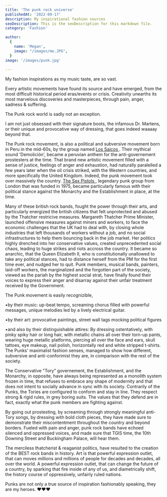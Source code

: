 ```yaml
---
title: 'The punk rock universe'
publishedAt: '2022-09-17'
description: My inspirational fashion sources
seoDescription: This is the seoDescription for this markdown file.
category: 'Fashion'

author:
  {
    name: 'Megan',
    image: "/images/me.JPG",
  }
image: '/images/punk.jpg'
  
---
```


My fashion inspirations as my music taste, are so vast. 

Every artistic movements have found its source and have emerged, from the most difficult historical period eras/events or crisis. Creativity unearths its most marvelous discoveries and masterpieces, through pain, anger, sadness & suffering. 

The Punk rock world is sadly not an exception. 

I am not just obsessed with their signature boots, the infamous Dr. Martens, or their unique and provocative way of dressing, that goes indeed waaaay beyond that. 

The Punk rock movement, is also a political and subversive movement born in Peru in the mid-60s, by the group named <a href="https://en.wikipedia.org/wiki/Los_Saicos" > Los Saicos </a>. Their mythical sound 'Demolición', became a peruvian anthem for the anti-governement prostesters at the time. 
That brand new artistic movement filled with a sense of justice, feelings of anger and exhaustion, had naturally paralelled a few years later when the oil crisis striked, with the Western countries, and more specifically the United Kingdom. 
Indeed, the punk movement took over massively the country. <a href="https://www.youtube.com/watch?v=yqrAPOZxgzU"> The Sex Pistols </a>, legendary punk group from London that was funded in 1975, became particularly famous with their political stance against the Monarchy and the Establishment in place, at the time. 

Many of these british rock bands, fought the power through their arts, and particularly energized the british citizens that felt unprotected and abused by the Thatcher restricive measures.
Margareth Thatcher Prime Minister, launched offensive measures against miners and workers, to face the economic challenges that the UK had to deal with, by closing whole industries that left thousands of workers without a job, and 
no social infrastructures to help them bouncing back in the job market. Her politics highly drenched into her conservative values, created unprecedented social chaos, leading to huge strikes and riots accross the country. It became so anarchic, that the Queen Elizabeth II, who is constitutionally unallowed to take any political stances, 
had to distance herself from the PM for the first time ever, and nudged her to quit. Punk members, musical bands, painters, laid-off workers, the marginalized and the forgotten part of the society, viewed as the pariah by the highest social strat, have finally found their voices to express their anger and disarray against their unfair treatment received by the Government. 

The Punk movement is easily recognizible,

•by their music: up-beat tempo, screaming chorus filled with powerful messages, unique melodies led by a lively electrical guitar.

•by their art: provocative paintings, street wall tags mocking political figures

•and also by their distinguishable attires: By dressing ostentatively, with pinky spiky hair or long hair, with metallic chains all over their torn-up pants, wearing huge metallic platforms, piercing all over the face and ears, skull tattoes, eye makeup, nail polish, horizontally red and white stripped t-shirts. The Punks' maximalist fashion senses, managed to show how different, subversive and anti-conforimist they are, in comparison with the rest of the society. 

The Conservative "Tory" governement, the Establishment, and the Monarchy, in opposite, have always being represented as a monolith system frozen in time, that refuses to embrace any shape of modernity and that does not intent to socially advance in sync with its society. Contrarily of the Punks, the Tories are configured to conform and stay in line. They respect strong & rigid rules, in grey boring suits. The values that they defend are in fact, exactly what the punk members are fighting against.



By going out prostesting, by screaming through strongly meaningful anti-Tory songs, by dressing with bold cloth pieces, they have made sure to demonstrate their miscontentment throughout the country and beyond borders. Fueled with pain and anger, punk rock bands have echoed silenced and oppressed voices, and made sure that TGIS time, the 10th Downing Street and Buckingham Palace, will hear them. 

The merciless thatcherist & reaganist politics, have resulted to the creation of the BEST rock bands in history. Art is that powerful expression outlet, that can moves millions and millions of people for decades and decades, all over the world.
A powerful expression outlet, that can change the future of a country, by sparking that fire inside of any of us, and diametrically shift, the history course of oppressively, unfairly ruled nations.

Punks are not only a true source of inspiration fashionably speaking, they are my heroes. ❤️❤️❤️

